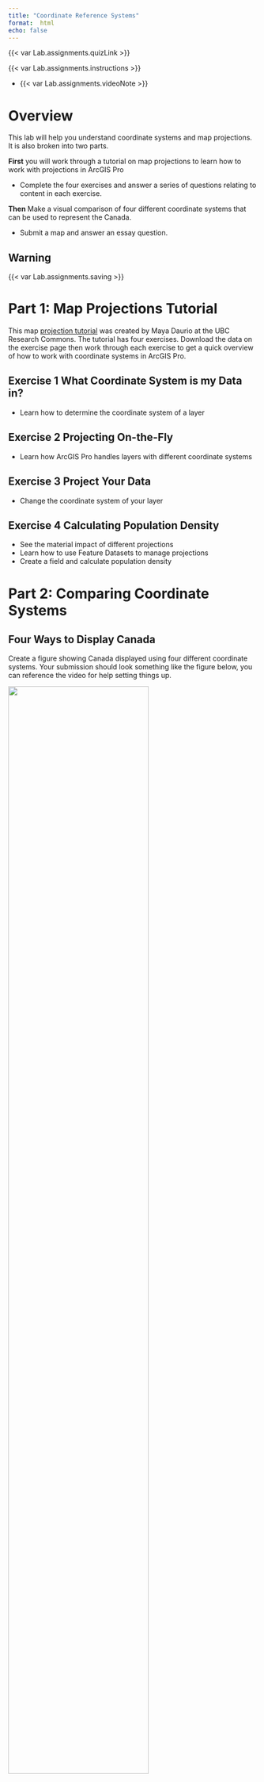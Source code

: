 ```yaml
---
title: "Coordinate Reference Systems"
format:  html
echo: false
---
```


{{< var Lab.assignments.quizLink >}}

{{< var Lab.assignments.instructions >}}

* {{< var Lab.assignments.videoNote >}}

# Overview

This lab will help you understand coordinate systems and map projections.  It is also broken into two parts.  

**First** you will work through a tutorial on map projections to learn how to work with projections in ArcGIS Pro

* Complete the four exercises and answer a series of questions relating to content in each exercise.

**Then** Make a visual comparison of four different coordinate systems that can be used to represent the Canada.

* Submit a map and answer an essay question.

## Warning

{{< var Lab.assignments.saving >}}

# Part 1:  Map Projections Tutorial

This map [projection tutorial](https://ubc-library-rc.github.io/map-projections/content/exercises.html) was created by Maya Daurio at the UBC Research Commons.  The tutorial has four exercises.  Download the data on the exercise page then work through each exercise to get a quick overview of how to work with coordinate systems in ArcGIS Pro.

## Exercise 1 What Coordinate System is my Data in?

- Learn how to determine the coordinate system of a layer

## Exercise 2 Projecting On-the-Fly

- Learn how ArcGIS Pro handles layers with different coordinate systems

## Exercise 3 Project Your Data

- Change the coordinate system of your layer

## Exercise 4 Calculating Population Density

- See the material impact of different projections
- Learn how to use Feature Datasets to manage projections
- Create a field and calculate population density


# Part 2: Comparing Coordinate Systems

## Four Ways to Display Canada

Create a figure showing Canada displayed using four different coordinate systems.  Your submission should look something like the figure below, you can reference the video for help setting things up.

![](images/Coordinate_System_Comparison.png){width="75%"}

The key components you need for full credit are:

* Four maps on one sheet showing Canada displayed using the following coordinate systems:
	* WGS 1984
	* Web Mercator
	* Canada Lambert Conformal Conic
	* Canada Albers Equal Area
* Your name & date created
* Map scale shown in **two** ways on each map
	* Scale text
	* Scale bar
* A graticule showing lines of Latitude and Longitude
	* Use the same spacing (15 degrees) for each map


<iframe width="560" height="315" src="https://www.youtube.com/embed/-q41WmnzboQ" title="YouTube video player" frameborder="0" allow="accelerometer; autoplay; clipboard-write; encrypted-media; gyroscope; picture-in-picture" allowfullscreen></iframe>


